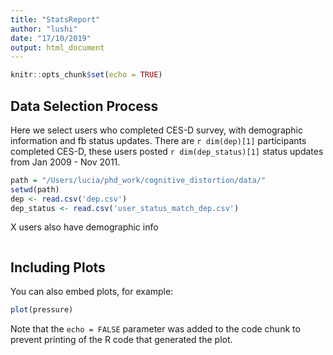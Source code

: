 ```yaml
---
title: "StatsReport"
author: "lushi"
date: "17/10/2019"
output: html_document
---
```


```r
knitr::opts_chunk$set(echo = TRUE)
```

## Data Selection Process

Here we select users who completed CES-D survey, with demographic information and fb status updates. There are `r dim(dep)[1]` participants completed CES-D, these users posted `r dim(dep_status)[1]` status updates from Jan 2009 - Nov 2011. 

```r
path = "/Users/lucia/phd_work/cognitive_distortion/data/"
setwd(path)
dep <- read.csv('dep.csv')
dep_status <- read.csv('user_status_match_dep.csv')
```

X users also have demographic info

```r

```


## Including Plots

You can also embed plots, for example:

```r
plot(pressure)
```

Note that the `echo = FALSE` parameter was added to the code chunk to prevent printing of the R code that generated the plot.
